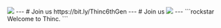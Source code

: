 
<img src="assets/logo.png" />
---
# Join us 
https://bit.ly/Thinc6thGen 
---
# Join us 
<img src="assets/qr.jpg"/>
---
```rockstar
    Welcome to Thinc. 
```